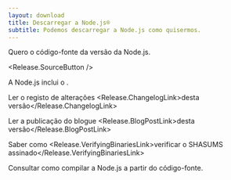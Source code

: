 ```yaml
---
layout: download
title: Descarregar a Node.js®
subtitle: Podemos descarregar a Node.js como quisermos.
---
```


<section>
Quero o código-fonte da versão <Release.VersionDropdown /> da Node.js.

<Release.SourceButton />
</section>

<section>
A Node.js inclui o <Release.NpmLink />.

Ler o registo de alterações <Release.ChangelogLink>desta versão</Release.ChangelogLink>

Ler a publicação do blogue <Release.BlogPostLink>desta versão</Release.BlogPostLink>

Saber como <Release.VerifyingBinariesLink>verificar o SHASUMS assinado</Release.VerifyingBinariesLink>

Consultar como <LinkWithIcon href="https://github.com/nodejs/node/blob/main/BUILDING.md#building-nodejs-on-supported-platforms"> compilar a Node.js </LinkWithIcon> a partir do código-fonte.

</section>
